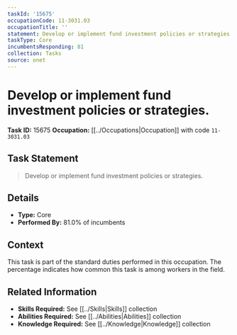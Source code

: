 ```yaml
---
taskId: '15675'
occupationCode: 11-3031.03
occupationTitle: ''
statement: Develop or implement fund investment policies or strategies.
taskType: Core
incumbentsResponding: 81
collection: Tasks
source: onet
---
```

# Develop or implement fund investment policies or strategies.

**Task ID:** 15675
**Occupation:** [[../Occupations|Occupation]] with code `11-3031.03`

## Task Statement

> Develop or implement fund investment policies or strategies.

## Details

- **Type:** Core
- **Performed By:** 81.0% of incumbents

## Context

This task is part of the standard duties performed in this occupation. The percentage indicates how common this task is among workers in the field.

## Related Information

- **Skills Required:** See [[../Skills|Skills]] collection
- **Abilities Required:** See [[../Abilities|Abilities]] collection
- **Knowledge Required:** See [[../Knowledge|Knowledge]] collection
